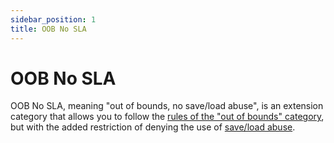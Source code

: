 ```yaml
---
sidebar_position: 1
title: OOB No SLA
---
```


# OOB No SLA

OOB No SLA, meaning "out of bounds, no save/load abuse", is an extension category that allows you to follow the
[rules of the "out of bounds" category](/categories/oob), but with the added restriction of denying the use of
[save/load abuse](/terms#save-load-abuse).